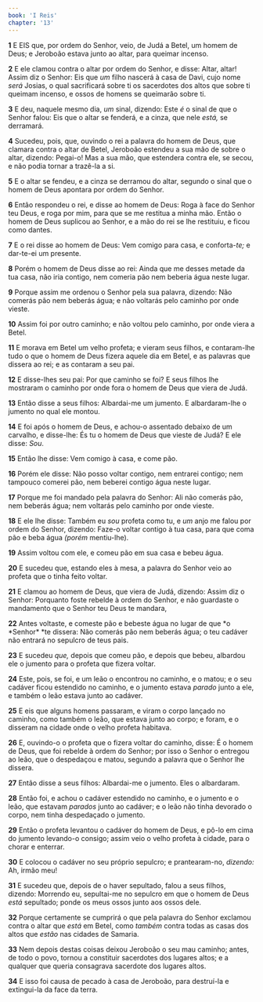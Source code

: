 ```yaml
---
book: 'I Reis'
chapter: '13'
---
```


**1** E EIS que, por ordem do Senhor, veio, de Judá a Betel, um homem de Deus; e Jeroboão estava junto ao altar, para queimar incenso.

**2** E ele clamou contra o altar por ordem do Senhor, e disse: Altar, altar! Assim diz o Senhor: Eis que _um_ filho nascerá à casa de Davi, cujo nome _será_ Josias, o qual sacrificará sobre ti os sacerdotes dos altos que sobre ti queimam incenso, e ossos de homens se queimarão sobre ti.

**3** E deu, naquele mesmo dia, _um_ sinal, dizendo: Este _é_ o sinal de que o Senhor falou: Eis que o altar se fenderá, e a cinza, que nele _está,_ se derramará.

**4** Sucedeu, pois, que, ouvindo o rei a palavra do homem de Deus, que clamara contra o altar de Betel, Jeroboão estendeu a sua mão de sobre o altar, dizendo: Pegai-o! Mas a sua mão, que estendera contra ele, se secou, e não podia tornar a trazê-la a si.

**5** E o altar se fendeu, e a cinza se derramou do altar, segundo o sinal que o homem de Deus apontara por ordem do Senhor.

**6** Então respondeu o rei, e disse ao homem de Deus: Roga à face do Senhor teu Deus, e roga por mim, para que se me restitua a minha mão. Então o homem de Deus suplicou ao Senhor, e a mão do rei se lhe restituiu, e ficou como dantes.

**7** E o rei disse ao homem de Deus: Vem comigo para casa, e conforta-_te;_ e dar-te-ei um presente.

**8** Porém o homem de Deus disse ao rei: Ainda que me desses metade da tua casa, não iria contigo, nem comeria pão nem beberia água neste lugar.

**9** Porque assim me ordenou o Senhor pela sua palavra, dizendo: Não comerás pão nem beberás água; e não voltarás pelo caminho por onde vieste.

**10** Assim foi por outro caminho; e não voltou pelo caminho, por onde viera a Betel.

**11** E morava em Betel um velho profeta; e vieram seus filhos, e contaram-lhe tudo o que o homem de Deus fizera aquele dia em Betel, e as palavras que dissera ao rei; e as contaram a seu pai.

**12** E disse-lhes seu pai: Por que caminho se foi? E seus filhos lhe mostraram o caminho por onde fora o homem de Deus que viera de Judá.

**13** Então disse a seus filhos: Albardai-me um jumento. E albardaram-lhe o jumento no qual ele montou.

**14** E foi após o homem de Deus, e achou-o assentado debaixo de um carvalho, e disse-lhe: És tu o homem de Deus que vieste de Judá? E ele disse: _Sou_.

**15** Então lhe disse: Vem comigo à casa, e come pão.

**16** Porém ele disse: Não posso voltar contigo, nem entrarei contigo; nem tampouco comerei pão, nem beberei contigo água neste lugar.

**17** Porque me foi mandado pela palavra do Senhor: Ali não comerás pão, nem beberás água; nem voltarás pelo caminho por onde vieste.

**18** E ele lhe disse: Também eu _sou_ profeta como tu, e _um_ anjo me falou por ordem do Senhor, dizendo: Faze-o voltar contigo à tua casa, para que coma pão e beba água _(porém_ mentiu-lhe).

**19** Assim voltou com ele, e comeu pão em sua casa e bebeu água.

**20** E sucedeu que, estando eles à mesa, a palavra do Senhor veio ao profeta que o tinha feito voltar.

**21** E clamou ao homem de Deus, que viera de Judá, dizendo: Assim diz o Senhor: Porquanto foste rebelde à ordem do Senhor, e não guardaste o mandamento que o Senhor teu Deus te mandara,

**22** Antes voltaste, e comeste pão e bebeste água no lugar de que *o *Senhor\* \*te dissera: Não comerás pão nem beberás água; o teu cadáver não entrará no sepulcro de teus pais.

**23** E sucedeu _que,_ depois que comeu pão, e depois que bebeu, albardou ele o jumento para o profeta que fizera voltar.

**24** Este, pois, se foi, e um leão o encontrou no caminho, e o matou; e o seu cadáver ficou estendido no caminho, e o jumento estava _parado_ junto a ele, e também o leão estava junto ao cadáver.

**25** E eis que alguns homens passaram, e viram o corpo lançado no caminho, como também o leão, que estava junto ao corpo; e foram, e o disseram na cidade onde o velho profeta habitava.

**26** E, ouvindo-o o profeta que o fizera voltar do caminho, disse: É o homem de Deus, que foi rebelde à ordem do Senhor; por isso o Senhor o entregou ao leão, que o despedaçou e matou, segundo a palavra que o Senhor lhe dissera.

**27** Então disse a seus filhos: Albardai-me o jumento. Eles o albardaram.

**28** Então foi, e achou o cadáver estendido no caminho, e o jumento e o leão, que estavam _parados_ junto ao cadáver; e o leão não tinha devorado o corpo, nem tinha despedaçado o jumento.

**29** Então o profeta levantou o cadáver do homem de Deus, e pô-lo em cima do jumento levando-o consigo; assim veio o velho profeta à cidade, para o chorar e enterrar.

**30** E colocou o cadáver no seu próprio sepulcro; e prantearam-no, _dizendo:_ Ah, irmão meu!

**31** E sucedeu que, depois de o haver sepultado, falou a seus filhos, dizendo: Morrendo eu, sepultai-me no sepulcro em que o homem de Deus _está_ sepultado; ponde os meus ossos junto aos ossos dele.

**32** Porque certamente se cumprirá o que pela palavra do Senhor exclamou contra o altar que _está_ em Betel, como _também_ contra todas as casas dos altos que _estão_ nas cidades de Samaria.

**33** Nem depois destas coisas deixou Jeroboão o seu mau caminho; antes, de todo o povo, tornou a constituir sacerdotes dos lugares altos; e a qualquer que queria consagrava sacerdote dos lugares altos.

**34** E isso foi causa de pecado à casa de Jeroboão, para destruí-la e extingui-la da face da terra.
